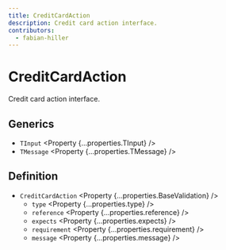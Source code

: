 ```yaml
---
title: CreditCardAction
description: Credit card action interface.
contributors:
  - fabian-hiller
---
```



# CreditCardAction

Credit card action interface.

## Generics

- `TInput` <Property {...properties.TInput} />
- `TMessage` <Property {...properties.TMessage} />

## Definition

- `CreditCardAction` <Property {...properties.BaseValidation} />
  - `type` <Property {...properties.type} />
  - `reference` <Property {...properties.reference} />
  - `expects` <Property {...properties.expects} />
  - `requirement` <Property {...properties.requirement} />
  - `message` <Property {...properties.message} />
